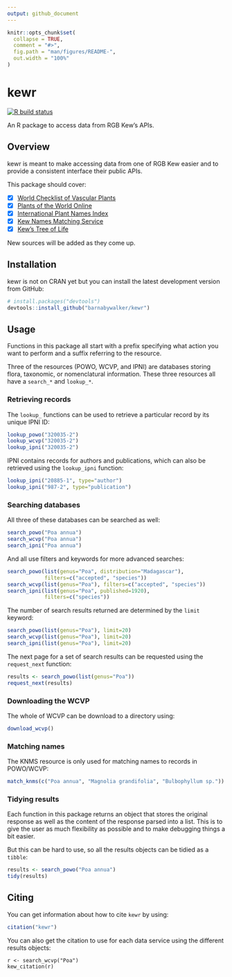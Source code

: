 ```yaml
---
output: github_document
---
```


<!-- README.md is generated from README.Rmd. Please edit that file -->

```r
knitr::opts_chunk$set(
  collapse = TRUE,
  comment = "#>",
  fig.path = "man/figures/README-",
  out.width = "100%"
)
```

# kewr

<!-- badges: start -->
[![R build status](https://github.com/barnabywalker/kewr/workflows/R-CMD-check/badge.svg)](https://github.com/barnabywalker/kewr/actions)
<!-- badges: end -->

An R package to access data from RGB Kew's APIs.

## Overview

kewr is meant to make accessing data from one of RGB Kew easier and to provide a consistent interface their public APIs.

This package should cover:

- [x] [World Checklist of Vascular Plants](https://wcvp.science.kew.org/)
- [x] [Plants of the World Online](http://powo.science.kew.org/)
- [x] [International Plant Names Index](https://www.ipni.org/)
- [x] [Kew Names Matching Service](http://namematch.science.kew.org/)
- [x] [Kew's Tree of Life](https://treeoflife.kew.org)

New sources will be added as they come up.

## Installation

kewr is not on CRAN yet but you can install the latest development version from GitHub:

``` r
# install.packages("devtools")
devtools::install_github("barnabywalker/kewr")
```

## Usage

Functions in this package all start with a prefix specifying what action you want to perform and a suffix referring to the resource.

Three of the resources (POWO, WCVP, and IPNI) are databases storing flora, taxonomic, or nomenclatural information. These three resources all have a `search_*` and `lookup_*`.

### Retrieving records

The `lookup_` functions can be used to retrieve a particular record by its unique IPNI ID:

``` r
lookup_powo("320035-2")
lookup_wcvp("320035-2")
lookup_ipni("320035-2")
```

IPNI contains records for authors and publications, which can also be retrieved using the `lookup_ipni` function:

``` r
lookup_ipni("20885-1", type="author")
lookup_ipni("987-2", type="publication")
```

### Searching databases

All three of these databases can be searched as well:

``` r
search_powo("Poa annua")
search_wcvp("Poa annua")
search_ipni("Poa annua")
```
And all use filters and keywords for more advanced searches:

``` r
search_powo(list(genus="Poa", distribution="Madagascar"), 
            filters=c("accepted", "species"))
search_wcvp(list(genus="Poa"), filters=c("accepted", "species"))
search_ipni(list(genus="Poa", published=1920),
            filters=c("species"))
```

The number of search results returned are determined by the `limit` keyword:

```r
search_powo(list(genus="Poa"), limit=20)
search_wcvp(list(genus="Poa"), limit=20)
search_ipni(list(genus="Poa"), limit=20)
```

The next page for a set of search results can be requested using the `request_next` function:

```r
results <- search_powo(list(genus="Poa"))
request_next(results)
```

### Downloading the WCVP

The whole of WCVP can be download to a directory using:

``` r
download_wcvp()
```

### Matching names

The KNMS resource is only used for matching names to records in POWO/WCVP:

```r
match_knms(c("Poa annua", "Magnolia grandifolia", "Bulbophyllum sp."))
```

### Tidying results

Each function in this package returns an object that stores the original response as well as the content of the response parsed into a list. This is to give the user as much flexibility as possible and to make debugging things a bit easier.

But this can be hard to use, so all the results objects can be tidied as a `tibble`:

``` r
results <- search_powo("Poa annua")
tidy(results)
```

## Citing

You can get information about how to cite `kewr` by using:

```r
citation("kewr")
```

You can also get the citation to use for each data service using the different results objects:

```
r <- search_wcvp("Poa")
kew_citation(r)
```
